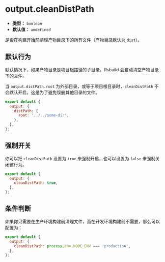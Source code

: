# output.cleanDistPath

- **类型：** `boolean`
- **默认值：** `undefined`

是否在构建开始前清理产物目录下的所有文件（产物目录默认为 `dist`）。

## 默认行为

默认情况下，如果产物目录是项目根路径的子目录，Rsbuild 会自动清空产物目录下的文件。

当 `output.distPath.root` 为外部目录，或等于项目根目录时，`cleanDistPath` 不会默认开启，这是为了避免误删其他目录的文件。

```js
export default {
  output: {
    distPath: {
      root: '../../some-dir',
    },
  },
};
```

## 强制开关

你可以把 `cleanDistPath` 设置为 `true` 来强制开启，也可以设置为 `false` 来强制关闭该行为。

```js
export default {
  output: {
    cleanDistPath: true,
  },
};
```

## 条件判断

如果你只需要在生产环境构建前清理文件，而在开发环境构建前不需要，那么可以配置为：

```js
export default {
  output: {
    cleanDistPath: process.env.NODE_ENV === 'production',
  },
};
```
